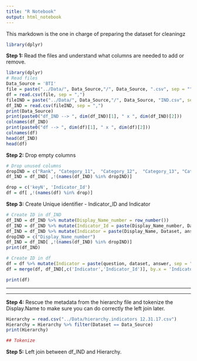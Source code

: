 ```yaml
---
title: "R Notebook"
output: html_notebook
---
```


This markdown is the one in charge of preparing the dataset for cleaningz

```r
library(dplyr)
```

**Step 1:** Read the files and understand what columns are needed to add or remove.
```r
library(dplyr)
# Read files
Data_Source = 'BTI'
file = paste("../Data/", Data_Source,"/", Data_Source, ".csv", sep = "")
df = read.csv(file, sep = ",")
fileIND = paste("../Data/", Data_Source,"/", Data_Source, "IND.csv", sep = "")
df_IND = read.csv(fileIND, sep = ",")
print(Data_Source)
print(paste0("df_IND --> ", dim(df_IND)[1], " x ", dim(df_IND)[2]))
colnames(df_IND)
print(paste0("df --> ", dim(df)[1], " x ", dim(df)[2]))
colnames(df)
head(df_IND)
head(df)
```
**Step 2:** Drop empty columns
```r
# Drop unused columns
dropIND = c("Rank", "Category_11",  "Category_12",  "Category_13", "Category_14", "Category_15",  "Category_21",  "Category_22", "Category_23", "Category_24" ,"Category_25", "Category_31", "Category_32", "Category_33", "Category_34",  "New1", "New2", "New3","New4", "New5", "keyN")
df_IND = df_IND[ ,!(names(df_IND) %in% dropIND)]

drop = c('keyN', 'Indicator_Id')
df = df[ ,!(names(df) %in% drop)]
```

**Step 3:** Create Unique identifier - Indicator_ID and Indicator
```r
# Create ID in df_IND
df_IND = df_IND %>% mutate(Display_Name_number = row_number())
df_IND = df_IND %>% mutate(Indicator_Id = paste(Display_Name_number, Dataset, answer, sep = "-"))
df_IND = df_IND %>% mutate(Indicator = paste(Display_Name, Dataset, answer, sep = "-"))
dropIND = c("Display_Name_number")
df_IND = df_IND[ ,!(names(df_IND) %in% dropIND)]
print(df_IND)

# Create ID in df
df = df %>% mutate(Indicator = paste(question, dataset, answer, sep = "-"))
df = merge(df, df_IND[,c('Indicator','Indicator_Id')], by.x = 'Indicator', by.y = 'Indicator', all = T)

print(df)
```

*******************************************************************************************************************

*******************************************************************************************************************

**Step 4:** Rescue the metadata from the hierarchy file and tokenize the Display.Name to make sure you can do correctly the left join later.

```r
Hierarchy = read.csv("../Data/hierarchy.indicators 12.31.17.csv")
Hierarchy = Hierarchy %>% filter(Dataset == Data_Source)
print(Hierarchy)

## Tokenize

```

**Step 5:** Left join between df_IND and Hierarchy.


